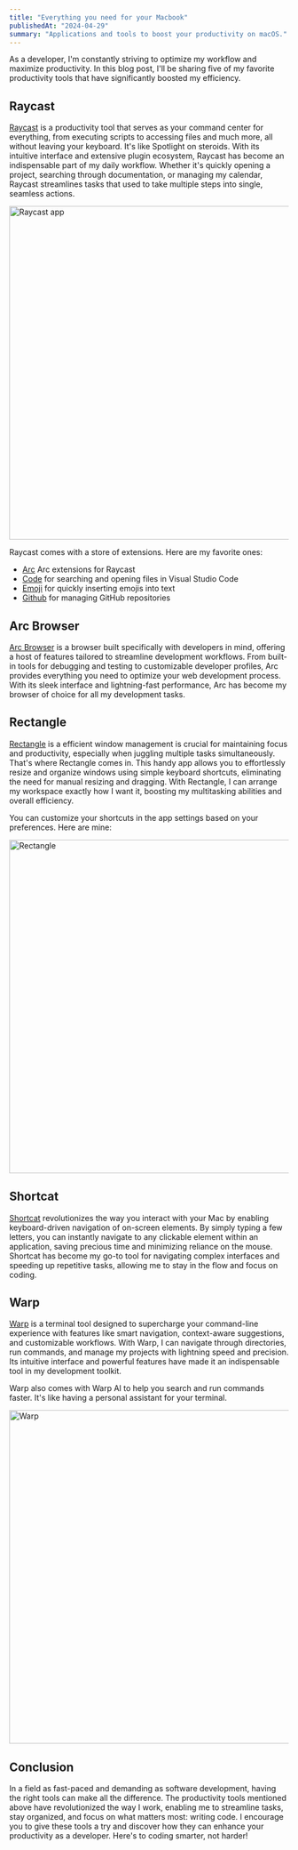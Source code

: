 ```yaml
---
title: "Everything you need for your Macbook"
publishedAt: "2024-04-29"
summary: "Applications and tools to boost your productivity on macOS."
---
```


As a developer, I'm constantly striving to optimize my workflow and maximize productivity. In this blog post, I'll be sharing five of my favorite productivity tools that have significantly boosted my efficiency.

## Raycast

[Raycast](https://raycast.com/) is a productivity tool that serves as your command center for everything, from executing scripts to accessing files and much more, all without leaving your keyboard. It's like Spotlight on steroids. With its intuitive interface and extensive plugin ecosystem, Raycast has become an indispensable part of my daily workflow. Whether it's quickly opening a project, searching through documentation, or managing my calendar, Raycast streamlines tasks that used to take multiple steps into single, seamless actions.

<Image
  src="/everything-you-need-for-your-macbook/raycast.webp"
  alt="Raycast app"
  priority
  width="800"
  height="600"
/>

Raycast comes with a store of extensions. Here are my favorite ones:

- [Arc](https://www.raycast.com/the-browser-company/arc) Arc extensions for Raycast
- [Code](https://www.raycast.com/thomas/visual-studio-code) for searching and opening files in Visual Studio Code
- [Emoji](https://www.raycast.com/FezVrasta/emoji) for quickly inserting emojis into text
- [Github](https://www.raycast.com/raycast/github) for managing GitHub repositories

## Arc Browser

[Arc Browser](https://arc.net) is a browser built specifically with developers in mind, offering a host of features tailored to streamline development workflows. From built-in tools for debugging and testing to customizable developer profiles, Arc provides everything you need to optimize your web development process. With its sleek interface and lightning-fast performance, Arc has become my browser of choice for all my development tasks.

## Rectangle

[Rectangle](https://rectangleapp.com) is a efficient window management is crucial for maintaining focus and productivity, especially when juggling multiple tasks simultaneously. That's where Rectangle comes in. This handy app allows you to effortlessly resize and organize windows using simple keyboard shortcuts, eliminating the need for manual resizing and dragging. With Rectangle, I can arrange my workspace exactly how I want it, boosting my multitasking abilities and overall efficiency.

You can customize your shortcuts in the app settings based on your preferences. Here are mine:

<Image
  src="/everything-you-need-for-your-macbook/rectangle.webp"
  alt="Rectangle"
  priority
  width="800"
  height="600"
/>

## Shortcat

[Shortcat](https://shortcat.app/) revolutionizes the way you interact with your Mac by enabling keyboard-driven navigation of on-screen elements. By simply typing a few letters, you can instantly navigate to any clickable element within an application, saving precious time and minimizing reliance on the mouse. Shortcat has become my go-to tool for navigating complex interfaces and speeding up repetitive tasks, allowing me to stay in the flow and focus on coding.

## Warp

[Warp](https://www.warp.dev) is a terminal tool designed to supercharge your command-line experience with features like smart navigation, context-aware suggestions, and customizable workflows. With Warp, I can navigate through directories, run commands, and manage my projects with lightning speed and precision. Its intuitive interface and powerful features have made it an indispensable tool in my development toolkit.

Warp also comes with Warp AI to help you search and run commands faster. It's like having a personal assistant for your terminal.

<Image
  src="/everything-you-need-for-your-macbook/warp.webp"
  alt="Warp"
  priority
  width="800"
  height="600"
/>

## Conclusion

In a field as fast-paced and demanding as software development, having the right tools can make all the difference. The productivity tools mentioned above have revolutionized the way I work, enabling me to streamline tasks, stay organized, and focus on what matters most: writing code. I encourage you to give these tools a try and discover how they can enhance your productivity as a developer. Here's to coding smarter, not harder!
